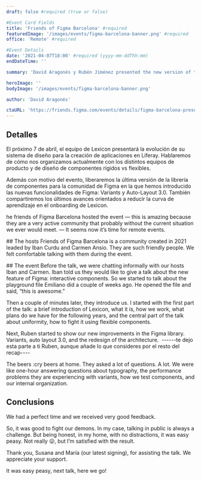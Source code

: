 ```yaml
---
draft: false #required (true or false)

#Event Card Fields
title: 'Friends of Figma Barcelona' #required
featuredImage: '/images/events/figma-barcelona-banner.png' #required
office: 'Remote' #required

#Event Details
date: '2021-04-07T18:00' #required (yyyy-mm-ddThh:mm)
endDateTime: ''

summary: 'David Aragonés y Rubén Jiménez presented the new version of the Lexicon component library for the Figma Design Community.'

heroImage: ''
bodyImage: '/images/events/figma-barcelona-banner.png'

author: 'David Aragonés'

ctaURL: 'https://friends.figma.com/events/details/figma-barcelona-presents-lexicon-presenta-la-evolucion-de-su-sistema-de-diseno-para-la-creacion-de-aplicaciones-en-liferay/'
---
```



## Detalles

El próximo 7 de abril, el equipo de Lexicon presentará la evolución de su sistema de diseño para la creación de aplicaciones en Liferay. Hablaremos de cómo nos organizamos actualmente con los distintos equipos de producto y de diseño de componentes rígidos vs flexibles.

Además con motivo del evento, liberaremos la última versión de la librería de componentes para la comunidad de Figma en la que hemos introducido las nuevas funcionalidades de Figma: Variants y Auto-Layout 3.0. También compartiremos los últimos avances orientados a reducir la curva de aprendizaje en el onboarding de Lexicon.

he friends of Figma Barcelona hosted the event — this is amazing because they are a very active community that probably without the current situation we ever would meet. — It seems now it’s time for remote events.

## The hosts
Friends of Figma Barcelona is a community created in 2021 leaded by Iban Curdu and Carmen Ansio. They are such friendly people. We felt comfortable talking with them during the event. 

## The event
Before the talk, we were chatting informally with our hosts Iban and Carmen. Iban told us they would like to give a talk about the new feature of Figma: interactive components. So we started to talk about the playground file Emiliano did a couple of weeks ago. He opened the file and said, “this is awesome.”

Then a couple of minutes later, they introduce us. I started with the first part of the talk: a brief introduction of Lexicon, what it is, how we work, what plans do we have for the following years, and the central part of the talk about uniformity, how to fight it using flexible components. 

Next, Ruben started to show our new improvements in the Figma library. Variants, auto layout 3.0, and the redesign of the architecture. 
------te dejo esta parte a ti Ruben, aunque añade lo que consideres por el resto del recap----

The beers
:cry beers at home. They asked a lot of questions. A lot. We were like one-hour answering questions about typography, the performance problems they are experiencing with variants, how we test components, and our internal organization.

## Conclusions
We had a perfect time and we received very good feedback.

So, it was good to fight our demons. In my case, talking in public is always a challenge. But being honest, in my home, with no distractions, it was easy peasy. Not really :stuck_out_tongue:, but I’m satisfied with the result.

Thank you, Susana and María (our latest signing), for assisting the talk. We appreciate your support. 

It was easy peasy, next talk, here we go!